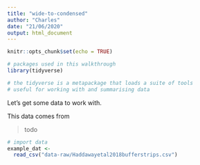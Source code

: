 ```yaml
---
title: "wide-to-condensed"
author: "Charles"
date: "21/06/2020"
output: html_document
---
```


```r
knitr::opts_chunk$set(echo = TRUE)
```



```r
# packages used in this walkthrough
library(tidyverse) 

# the tidyverse is a metapackage that loads a suite of tools
# useful for working with and summarising data

```


Let's get some data to work with.

This data comes from 

> todo

```r

# import data
example_dat <- 
  read_csv("data-raw/Haddawayetal2018bufferstrips.csv")

```

